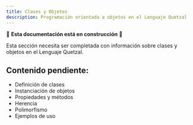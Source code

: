 ```yaml
---
title: Clases y Objetos
description: Programación orientada a objetos en el Lenguaje Quetzal
---
```


🚧 **Esta documentación está en construcción** 🚧

Esta sección necesita ser completada con información sobre clases y objetos en el Lenguaje Quetzal.

## Contenido pendiente:
- Definición de clases
- Instanciación de objetos
- Propiedades y métodos
- Herencia
- Polimorfismo
- Ejemplos de uso
